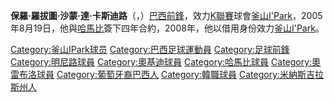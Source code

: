 {{Infobox Football biography
| playername          = 古亞拿
| fullname            = Paulo Roberto Chamon de Castilho
| dateofbirth         = {{birth date and age|1979|8|29}}
| cityofbirth         = [[塞蒂拉瓜斯|塞蒂拉瓜斯]]
| countryofbirth      = [[巴西|巴西]]
| height              = {{Height|m=1.82}}
| position            = [[前鋒_(足球)|前鋒]]
| currentclub         = 
| clubnumber          = 
| youthyears          = 
| youthclubs          = 
|  years1 =                 2002 
| years2 =  2002–2005 
| years3 =  2005–2008 
| years4 =  2008 
| years5 =  2009–2010 
| years6 =  2010 
| years7 =  2011
| years8 =  2012
| clubs1 =  [[明尼路體育會|明尼路]] 
| clubs2 =  [[奧爾格里特足球俱樂部|奧爾格里特]]
| clubs3 =  [[哈馬比|哈馬比]]
| clubs4 =  → [[釜山I'Park|釜山I'Park]](借用) 
| clubs5 =  [[釜山IPark|釜山IPark]] 
| clubs6 =  → [[奧雷布洛體育俱樂部|奧雷布洛]](借用)
| clubs7 =  {{tsl|en|Hammarby IF||Hammarby IF}}
| clubs8 =  [[拿華|拿華]]
| caps1 =              0    
| caps2 =   85   
| caps3 =   65   
| caps4 =    3    
| caps5 =    4    
| caps6 =   27
| caps7 =   26    
| caps8 =   13
| goals1 =  0  
| goals2 =  33  
| goals3 =  25  
| goals4 =  2  
| goals5 =  0  
| goals6 =  5
| goals7 =  3 
| goals8 =  2
| nationalyears1 =         
| nationalteam1 =          
| nationalcaps1 =     
| nationalgoals1 = 
| pcupdate            = 14 November 2009
| ntupdate            = 
}}
'''保羅·羅拔圖·沙蒙·達·卡斯迪路'''（'''{{lang|sv|Paulo Roberto Chamon de Castilho}}'''，{{bd|1979年|8月29日|||Paulo Roberto Chamon de Castilho}}）[[巴西|巴西]][[前鋒_(足球)|前鋒]]，效力[[K聯賽|K聯賽]]球會[[釜山I'Park|釜山I'Park]]，2005年8月19日，他與[[哈馬比|哈馬比]]簽下四年合約，2008年，他以借用身份效力[[釜山I'Park|釜山I'Park]]。

{{DEFAULTSORT:Paulinho Guara}}
[[Category:釜山IPark球员|Category:釜山IPark球员]]
[[Category:巴西足球運動員|Category:巴西足球運動員]]
[[Category:足球前鋒|Category:足球前鋒]]
[[Category:明尼路球員|Category:明尼路球員]]
[[Category:奧基迪球員|Category:奧基迪球員]]
[[Category:哈馬比球員|Category:哈馬比球員]]
[[Category:奧雷布洛球員|Category:奧雷布洛球員]]
[[Category:葡萄牙裔巴西人|Category:葡萄牙裔巴西人]]
[[Category:韓職球員|Category:韓職球員]]
[[Category:米納斯吉拉斯州人|Category:米納斯吉拉斯州人]]